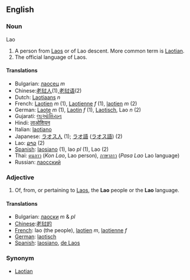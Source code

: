 ==English==

===Noun===
;Lao
# A person from [[Laos]] or of Lao descent.  More common term is [[Laotian]].
# The official language of Laos.

====Translations====
*Bulgarian: [[лаосец]] ''m''
*Chinese:[[老挝人]](1),[[老挝语]](2)
*Dutch: [[Laotiaans]] ''n''
*French: [[Laotien]] ''m'' (1), [[Laotienne]] ''f'' (1), [[laotien]] ''m'' (2)
*German: [[Laote]] ''m'' (1), [[Laotin]] ''f'' (1), [[Laotisch]], Lao ''n'' (2)
*Gujarati: [[લાઓશિયન]]
*Hindi: [[लाओशियन]]
*Italian: [[laotiano]]
*Japanese: [[ラオス人]] (1); [[ラオ語]] ([[ラオス語]]) (2)
*Lao: [[ລາວ]] (2)
*[[Spanish]]: [[laosiano]] (1), lao ''pl'' (1), Lao (2)
*Thai: [[คนลาว]] (''Kon Lao'', Lao person), [[ภาษาลาว]] (''Pasa Lao'' Lao language)
*Russian: [[лаосский]]

===Adjective===
#Of, from, or pertaining to [[Laos]], the '''Lao''' people or the '''Lao''' language.

====Translations====
*Bulgarian: [[лаоски]] ''m'' & ''pl''
*[[Chinese]]:[[老挝的]]
*[[French]]: lao (the people), [[laotien]] ''m'', [[laotienne]] ''f''
*[[German]]: [[laotisch]]
*[[Spanish]]: [[laosiano]], [[de Laos]]

===Synonym===
*[[Laotian]]